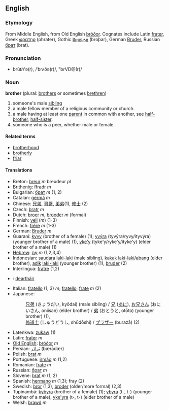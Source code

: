 ==English==
===Etymology===
From Middle English, from Old English [[broðor|brōðor]]. Cognates include Latin [[frater]], Greek [[φρατηρ]] (phrater), Gothic [[𐌱𐍂𐍉𐌸𐌰𐍂]] (broþar), German [[Bruder]], Russian [[брат]] (brat).
===Pronunciation===
*brŭ<i>th</i>'ə(r), /ˈbrʌðə(r)/, "brVD@(r)/

=== Noun ===
'''brother''' (plural: [[brothers]] or sometimes [[brethren]])

# someone's male [[sibling]]
# a male fellow member of a religious community or church.
# a male having at least one [[parent]] in common with another, see [[half-brother]], [[half-sister]].
# someone who is a peer, whether male or female.

==== Related terms ====
*[[brotherhood]]
*[[brotherly]]
*[[friar]]

==== Translations ====
*Breton: [[breur]] ''m'' breudeur ''pl''
*Brithenig: [[ffradr]] ''m''
*Bulgarian: [[брат]] ''m'' (1, 2)
*Catalan: [[germà]] ''m''
*Chinese: [[兄弟]], [[哥哥]], [[弟弟]](1), [[修士]] (2)
*Czech: [[bratr]] ''m''
*Dutch: [[broer]] ''m'', [[broeder]] ''m'' (formal)
*Finnish: [[veli]] (''m'') (1-3)
*French: [[frère]] ''m'' (1-3)
*German: [[Bruder]] ''m''
*Guaraní: [[kyvy]] (brother of a female) (1); [[yvýra]] (tyvýra/ryvy/ityvýra) (younger brother of a male) (1), [[yke'y]] (tyke'y/ryke'y/ityke'y) (elder brother of a male) (1)
*[[Hebrew]]: [[אָח]] ''m'' (1,2,3,4)
*Indonesian: [[saudara]] [[laki-laki]] (male sibling), [[kakak]] [[laki-laki]]/[[abang]] (elder brother), [[adik]] [[laki-laki]] (younger brother) (1), [[bruder]] (2)
*Interlingua: [[fratre]] (1,2)
*{{ga}}: [[deartháir]]
*Italian: [[fratello]] (1, 3) ''m''; [[fratello]], [[frate]] ''m'' (2)
*Japanese: 
*:[[兄弟]] (きょうだい, kyōdai) (male sibling) / [[兄]] ([[あに]]), [[お兄さん]] (おにいさん, oniisan) (elder brother) / [[弟]] (おとうと, otōto) (younger brother) (1),
*:[[修道士]] (しゅうどうし, shūdōshi) / [[ブラザー]] (burazā) (2)
*Latenkwa: [[zukaw]] (1)
*Latin: [[frater]] ''m''
*[[Old English]]: [[bróðor]] ''m''
*Persian: [[بَرادَر]] (bærādær)
*Polish: [[brat]] ''m''
*Portuguese: [[irmão]] ''m'' (1,2)
*Romanian: [[frate]] ''m''
*Russian: [[брат]] ''m''
*Slovene: [[brat]] ''m'' (1, 2)
*Spanish: [[hermano]] ''m'' (1,3); fray (2)
*Swedish: [[bror]] (1,3), [[broder]] (older/more formal) (2,3)
*Tupinambá: [[kybyra]] (brother of a female) (1); [[ybyra]] (t-, t-) (younger brother of a male), [[yke'yra]] (t-, t-) (elder brother of a male)
*Welsh: [[brawd]] ''m''
